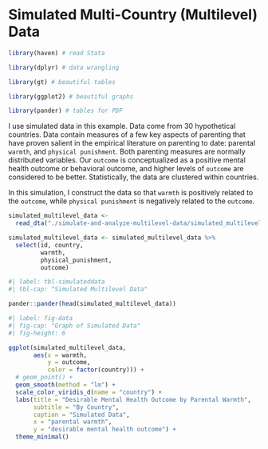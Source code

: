 # Simulated Multi-Country (Multilevel) Data

```r

library(haven) # read Stata

library(dplyr) # data wrangling

library(gt) # beautiful tables

library(ggplot2) # beautiful graphs

library(pander) # tables for PDF

```


I use simulated data in this example. Data come from 30 hypothetical countries. Data contain measures of a few key aspects of parenting that have proven salient in the empirical literature on parenting to date: parental `warmth`, and `physical punishment`. Both parenting measures are normally distributed variables. Our `outcome` is conceptualized as a positive mental health outcome or behavioral outcome, and higher levels of `outcome` are considered to be better. Statistically, the data are clustered within countries. 

In this simulation, I construct the data so that `warmth` is positively related to the `outcome`, while `physical punishment` is negatively related to the `outcome`.

```r

simulated_multilevel_data <-
  read_dta("./simulate-and-analyze-multilevel-data/simulated_multilevel_data.dta")

simulated_multilevel_data <- simulated_multilevel_data %>% 
  select(id, country,
         warmth,
         physical_punishment,
         outcome)

```

```r
#| label: tbl-simulateddata
#| tbl-cap: "Simulated Multilevel Data"

pander::pander(head(simulated_multilevel_data))

```


```r
#| label: fig-data
#| fig-cap: "Graph of Simulated Data"
#| fig-height: 6

ggplot(simulated_multilevel_data,
       aes(x = warmth,
           y = outcome,
           color = factor(country))) +
  # geom_point() +
  geom_smooth(method = "lm") +
  scale_color_viridis_d(name = "country") +
  labs(title = "Desirable Mental Health Outcome by Parental Warmth",
       subtitle = "By Country",
       caption = "Simulated Data",
       x = "parental warmth",
       y = "desirable mental health outcome") +
  theme_minimal() 


```
